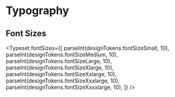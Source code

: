 

<Meta title="Design System/Typography" />

# Typography

## Font Sizes

<Typeset
  fontSizes={[
    parseInt(designTokens.fontSizeSmall, 10),
    parseInt(designTokens.fontSizeMedium, 10),
    parseInt(designTokens.fontSizeLarge, 10),
    parseInt(designTokens.fontSizeXlarge, 10),
    parseInt(designTokens.fontSizeXxlarge, 10),
    parseInt(designTokens.fontSizeXxxlarge, 10),
    parseInt(designTokens.fontSizeXxxxlarge, 10),
  ]}
/>
